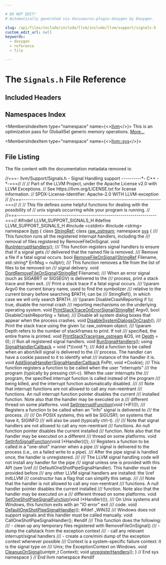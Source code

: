 ```yaml
---

# DO NOT EDIT!
# Automatically generated via docusaurus-plugin-doxygen by Doxygen.

slug: /api/files/include/include/llvm/include/llvm/support/signals-h
custom_edit_url: null
keywords:
  - doxygen
  - reference
  - file

---
```





# The `Signals.h` File Reference

<DoxygenPage pluginConfig={pluginConfig}>



## Included Headers

<IncludesList>
<IncludesListItem
  filePath="cstdint"
  permalink=""
  isLocal="false" />
<IncludesListItem
  filePath="string"
  permalink=""
  isLocal="false" />
</IncludesList>

## Namespaces Index

<MembersIndex>

<MembersIndexItem
  type="namespace"
  name={<><a href="/docs/api/namespaces/llvm">llvm</a></>}>
This is an optimization pass for GlobalISel generic memory operations. <a href="/docs/api/namespaces/llvm/#details">More...</a>
</MembersIndexItem>

<MembersIndexItem
  type="namespace"
  name={<><a href="/docs/api/namespaces/llvm/sys">llvm::sys</a></>}>
</MembersIndexItem>

</MembersIndex>


## File Listing

The file content with the documentation metadata removed is:

<ProgramListing>

<Link id="l00001" /><CodeLine lineNumber="1"><Highlight kind="comment">//===- llvm/Support/Signals.h - Signal Handling support ----------&#42;- C++ -&#42;-===//</Highlight><Highlight kind="normal"></Highlight></CodeLine>
<Link id="l00002" /><CodeLine lineNumber="2"><Highlight kind="normal"></Highlight><Highlight kind="comment">//</Highlight><Highlight kind="normal"></Highlight></CodeLine>
<Link id="l00003" /><CodeLine lineNumber="3"><Highlight kind="normal"></Highlight><Highlight kind="comment">// Part of the LLVM Project, under the Apache License v2.0 with LLVM Exceptions.</Highlight><Highlight kind="normal"></Highlight></CodeLine>
<Link id="l00004" /><CodeLine lineNumber="4"><Highlight kind="normal"></Highlight><Highlight kind="comment">// See https://llvm.org/LICENSE.txt for license information.</Highlight><Highlight kind="normal"></Highlight></CodeLine>
<Link id="l00005" /><CodeLine lineNumber="5"><Highlight kind="normal"></Highlight><Highlight kind="comment">// SPDX-License-Identifier: Apache-2.0 WITH LLVM-exception</Highlight><Highlight kind="normal"></Highlight></CodeLine>
<Link id="l00006" /><CodeLine lineNumber="6"><Highlight kind="normal"></Highlight><Highlight kind="comment">//</Highlight><Highlight kind="normal"></Highlight></CodeLine>
<Link id="l00007" /><CodeLine lineNumber="7"><Highlight kind="normal"></Highlight><Highlight kind="comment">//===----------------------------------------------------------------------===//</Highlight><Highlight kind="normal"></Highlight></CodeLine>
<Link id="l00008" /><CodeLine lineNumber="8"><Highlight kind="normal"></Highlight><Highlight kind="comment">//</Highlight><Highlight kind="normal"></Highlight></CodeLine>
<Link id="l00009" /><CodeLine lineNumber="9"><Highlight kind="normal"></Highlight><Highlight kind="comment">// This file defines some helpful functions for dealing with the possibility of</Highlight><Highlight kind="normal"></Highlight></CodeLine>
<Link id="l00010" /><CodeLine lineNumber="10"><Highlight kind="normal"></Highlight><Highlight kind="comment">// unix signals occurring while your program is running.</Highlight><Highlight kind="normal"></Highlight></CodeLine>
<Link id="l00011" /><CodeLine lineNumber="11"><Highlight kind="normal"></Highlight><Highlight kind="comment">//</Highlight><Highlight kind="normal"></Highlight></CodeLine>
<Link id="l00012" /><CodeLine lineNumber="12"><Highlight kind="normal"></Highlight><Highlight kind="comment">//===----------------------------------------------------------------------===//</Highlight><Highlight kind="normal"></Highlight></CodeLine>
<Link id="l00013" /><CodeLine lineNumber="13"><Highlight kind="normal"></Highlight></CodeLine>
<Link id="l00014" /><CodeLine lineNumber="14"><Highlight kind="normal"></Highlight><Highlight kind="preprocessor">#ifndef LLVM&#95;SUPPORT&#95;SIGNALS&#95;H</Highlight><Highlight kind="normal"></Highlight></CodeLine>
<Link id="l00015" /><CodeLine lineNumber="15"><Highlight kind="normal"></Highlight><Highlight kind="preprocessor">#define LLVM&#95;SUPPORT&#95;SIGNALS&#95;H</Highlight><Highlight kind="normal"></Highlight></CodeLine>
<Link id="l00016" /><CodeLine lineNumber="16"><Highlight kind="normal"></Highlight></CodeLine>
<Link id="l00017" /><CodeLine lineNumber="17"><Highlight kind="normal"></Highlight><Highlight kind="preprocessor">#include &lt;cstdint&gt;</Highlight><Highlight kind="normal"></Highlight></CodeLine>
<Link id="l00018" /><CodeLine lineNumber="18"><Highlight kind="normal"></Highlight><Highlight kind="preprocessor">#include &lt;string&gt;</Highlight><Highlight kind="normal"></Highlight></CodeLine>
<Link id="l00019" /><CodeLine lineNumber="19"><Highlight kind="normal"></Highlight></CodeLine>
<Link id="l00020" /><CodeLine lineNumber="20"><Highlight kind="normal"></Highlight><Highlight kind="keyword">namespace </Highlight><Highlight kind="normal"><a href="/docs/api/namespaces/llvm">llvm</a> &#123;</Highlight></CodeLine>
<Link id="l00021" /><CodeLine lineNumber="21"><Highlight kind="normal"></Highlight><Highlight kind="keyword">class </Highlight><Highlight kind="normal"><a href="/docs/api/classes/llvm/stringref">StringRef</a>;</Highlight></CodeLine>
<Link id="l00022" /><CodeLine lineNumber="22"><Highlight kind="normal"></Highlight><Highlight kind="keyword">class </Highlight><Highlight kind="normal"><a href="/docs/api/classes/llvm/raw-ostream">raw&#95;ostream</a>;</Highlight></CodeLine>
<Link id="l00023" /><CodeLine lineNumber="23"><Highlight kind="normal"></Highlight></CodeLine>
<Link id="l00024" /><CodeLine lineNumber="24"><Highlight kind="normal"></Highlight><Highlight kind="keyword">namespace </Highlight><Highlight kind="normal"><a href="/docs/api/namespaces/llvm/sys">sys</a> &#123;</Highlight></CodeLine>
<Link id="l00025" /><CodeLine lineNumber="25"><Highlight kind="normal"></Highlight><Highlight kind="comment"></Highlight></CodeLine>
<Link id="l00026" /><CodeLine lineNumber="26"><Highlight kind="comment">  /// This function runs all the registered interrupt handlers, including the</Highlight></CodeLine>
<Link id="l00027" /><CodeLine lineNumber="27"><Highlight kind="comment">  /// removal of files registered by RemoveFileOnSignal.</Highlight><Highlight kind="normal"></Highlight></CodeLine>
<Link id="l00028" /><CodeLine lineNumber="28" lineLink="/docs/api/namespaces/llvm/sys/#ab0938d8ccb6550ddc3865f45b48acb6e"><Highlight kind="normal">  </Highlight><Highlight kind="keywordtype">void</Highlight><Highlight kind="normal"> <a href="/docs/api/namespaces/llvm/sys/#ab0938d8ccb6550ddc3865f45b48acb6e">RunInterruptHandlers</a>();</Highlight></CodeLine>
<Link id="l00029" /><CodeLine lineNumber="29"><Highlight kind="normal"></Highlight><Highlight kind="comment"></Highlight></CodeLine>
<Link id="l00030" /><CodeLine lineNumber="30"><Highlight kind="comment">  /// This function registers signal handlers to ensure that if a signal gets</Highlight></CodeLine>
<Link id="l00031" /><CodeLine lineNumber="31"><Highlight kind="comment">  /// delivered that the named file is removed.</Highlight></CodeLine>
<Link id="l00032" /><CodeLine lineNumber="32"><Highlight kind="comment">  /// Remove a file if a fatal signal occurs.</Highlight><Highlight kind="normal"></Highlight></CodeLine>
<Link id="l00033" /><CodeLine lineNumber="33" lineLink="/docs/api/namespaces/llvm/sys/#aee27cc5336ecd3f21eeda4ad2826b915"><Highlight kind="normal">  </Highlight><Highlight kind="keywordtype">bool</Highlight><Highlight kind="normal"> <a href="/docs/api/namespaces/llvm/sys/#aee27cc5336ecd3f21eeda4ad2826b915">RemoveFileOnSignal</a>(<a href="/docs/api/classes/llvm/stringref">StringRef</a> Filename, std::string&#42; ErrMsg = </Highlight><Highlight kind="keyword">nullptr</Highlight><Highlight kind="normal">);</Highlight></CodeLine>
<Link id="l00034" /><CodeLine lineNumber="34"><Highlight kind="normal"></Highlight><Highlight kind="comment"></Highlight></CodeLine>
<Link id="l00035" /><CodeLine lineNumber="35"><Highlight kind="comment">  /// This function removes a file from the list of files to be removed on</Highlight></CodeLine>
<Link id="l00036" /><CodeLine lineNumber="36"><Highlight kind="comment">  /// signal delivery.</Highlight><Highlight kind="normal"></Highlight></CodeLine>
<Link id="l00037" /><CodeLine lineNumber="37" lineLink="/docs/api/namespaces/llvm/sys/#a7936dae925973eb8b0921c01b70b16d8"><Highlight kind="normal">  </Highlight><Highlight kind="keywordtype">void</Highlight><Highlight kind="normal"> <a href="/docs/api/namespaces/llvm/sys/#a7936dae925973eb8b0921c01b70b16d8">DontRemoveFileOnSignal</a>(<a href="/docs/api/classes/llvm/stringref">StringRef</a> Filename);</Highlight></CodeLine>
<Link id="l00038" /><CodeLine lineNumber="38"><Highlight kind="normal"></Highlight><Highlight kind="comment"></Highlight></CodeLine>
<Link id="l00039" /><CodeLine lineNumber="39"><Highlight kind="comment">  /// When an error signal (such as SIGABRT or SIGSEGV) is delivered to the</Highlight></CodeLine>
<Link id="l00040" /><CodeLine lineNumber="40"><Highlight kind="comment">  /// process, print a stack trace and then exit.</Highlight></CodeLine>
<Link id="l00041" /><CodeLine lineNumber="41"><Highlight kind="comment">  /// Print a stack trace if a fatal signal occurs.</Highlight></CodeLine>
<Link id="l00042" /><CodeLine lineNumber="42"><Highlight kind="comment">  /// \\param Argv0 the current binary name, used to find the symbolizer</Highlight></CodeLine>
<Link id="l00043" /><CodeLine lineNumber="43"><Highlight kind="comment">  ///        relative to the current binary before searching $PATH; can be</Highlight></CodeLine>
<Link id="l00044" /><CodeLine lineNumber="44"><Highlight kind="comment">  ///        StringRef(), in which case we will only search $PATH.</Highlight></CodeLine>
<Link id="l00045" /><CodeLine lineNumber="45"><Highlight kind="comment">  /// \\param DisableCrashReporting if \\c true, disable the normal crash</Highlight></CodeLine>
<Link id="l00046" /><CodeLine lineNumber="46"><Highlight kind="comment">  ///        reporting mechanisms on the underlying operating system.</Highlight><Highlight kind="normal"></Highlight></CodeLine>
<Link id="l00047" /><CodeLine lineNumber="47" lineLink="/docs/api/namespaces/llvm/sys/#ab062fd190912d9ca714311df7cbe51d5"><Highlight kind="normal">  </Highlight><Highlight kind="keywordtype">void</Highlight><Highlight kind="normal"> <a href="/docs/api/namespaces/llvm/sys/#ab062fd190912d9ca714311df7cbe51d5">PrintStackTraceOnErrorSignal</a>(<a href="/docs/api/classes/llvm/stringref">StringRef</a> Argv0,</Highlight></CodeLine>
<Link id="l00048" /><CodeLine lineNumber="48"><Highlight kind="normal">                                    </Highlight><Highlight kind="keywordtype">bool</Highlight><Highlight kind="normal"> DisableCrashReporting = </Highlight><Highlight kind="keyword">false</Highlight><Highlight kind="normal">);</Highlight></CodeLine>
<Link id="l00049" /><CodeLine lineNumber="49"><Highlight kind="normal"></Highlight><Highlight kind="comment"></Highlight></CodeLine>
<Link id="l00050" /><CodeLine lineNumber="50"><Highlight kind="comment">  /// Disable all system dialog boxes that appear when the process crashes.</Highlight><Highlight kind="normal"></Highlight></CodeLine>
<Link id="l00051" /><CodeLine lineNumber="51" lineLink="/docs/api/namespaces/llvm/sys/#a3dda14c3980f644b8796c1a51d7bf11b"><Highlight kind="normal">  </Highlight><Highlight kind="keywordtype">void</Highlight><Highlight kind="normal"> <a href="/docs/api/namespaces/llvm/sys/#a3dda14c3980f644b8796c1a51d7bf11b">DisableSystemDialogsOnCrash</a>();</Highlight></CodeLine>
<Link id="l00052" /><CodeLine lineNumber="52"><Highlight kind="normal"></Highlight><Highlight kind="comment"></Highlight></CodeLine>
<Link id="l00053" /><CodeLine lineNumber="53"><Highlight kind="comment">  /// Print the stack trace using the given \\c raw&#95;ostream object.</Highlight></CodeLine>
<Link id="l00054" /><CodeLine lineNumber="54"><Highlight kind="comment">  /// \\param Depth refers to the number of stackframes to print. If not</Highlight></CodeLine>
<Link id="l00055" /><CodeLine lineNumber="55"><Highlight kind="comment">  ///        specified, the entire frame is printed.</Highlight><Highlight kind="normal"></Highlight></CodeLine>
<Link id="l00056" /><CodeLine lineNumber="56" lineLink="/docs/api/namespaces/llvm/sys/#a3dd0c90b62e70756c75ae45c45ce5f8e"><Highlight kind="normal">  </Highlight><Highlight kind="keywordtype">void</Highlight><Highlight kind="normal"> <a href="/docs/api/namespaces/llvm/sys/#a3dd0c90b62e70756c75ae45c45ce5f8e">PrintStackTrace</a>(<a href="/docs/api/classes/llvm/raw-ostream">raw&#95;ostream</a> &amp;OS, </Highlight><Highlight kind="keywordtype">int</Highlight><Highlight kind="normal"> <a href="/docs/api/namespaces/llvm/#a1eb5609345b906d024fbf9e4bc1adc06afe578efb7ca235af77fb0eef7edcf639">Depth</a> = 0);</Highlight></CodeLine>
<Link id="l00057" /><CodeLine lineNumber="57"><Highlight kind="normal"></Highlight></CodeLine>
<Link id="l00058" /><CodeLine lineNumber="58"><Highlight kind="normal">  </Highlight><Highlight kind="comment">// Run all registered signal handlers.</Highlight><Highlight kind="normal"></Highlight></CodeLine>
<Link id="l00059" /><CodeLine lineNumber="59"><Highlight kind="normal">  </Highlight><Highlight kind="keywordtype">void</Highlight><Highlight kind="normal"> <a href="/docs/api/namespaces/llvm/sys/#aa9516bcffe612375e99ac8c722b82847">RunSignalHandlers</a>();</Highlight></CodeLine>
<Link id="l00060" /><CodeLine lineNumber="60"><Highlight kind="normal"></Highlight></CodeLine>
<Link id="l00061" /><CodeLine lineNumber="61" lineLink="/docs/api/namespaces/llvm/sys/#ae36d96d14c99fdcf62cf0a82008d71a3"><Highlight kind="normal">  </Highlight><Highlight kind="keyword">using </Highlight><Highlight kind="normal"><a href="/docs/api/namespaces/llvm/sys/#ae36d96d14c99fdcf62cf0a82008d71a3">SignalHandlerCallback</a> = void (&#42;)(</Highlight><Highlight kind="keywordtype">void</Highlight><Highlight kind="normal"> &#42;);</Highlight></CodeLine>
<Link id="l00062" /><CodeLine lineNumber="62"><Highlight kind="normal"></Highlight><Highlight kind="comment"></Highlight></CodeLine>
<Link id="l00063" /><CodeLine lineNumber="63"><Highlight kind="comment">  /// Add a function to be called when an abort/kill signal is delivered to the</Highlight></CodeLine>
<Link id="l00064" /><CodeLine lineNumber="64"><Highlight kind="comment">  /// process. The handler can have a cookie passed to it to identify what</Highlight></CodeLine>
<Link id="l00065" /><CodeLine lineNumber="65"><Highlight kind="comment">  /// instance of the handler it is.</Highlight><Highlight kind="normal"></Highlight></CodeLine>
<Link id="l00066" /><CodeLine lineNumber="66" lineLink="/docs/api/namespaces/llvm/sys/#a9b92e7ec359dded2b96fb6491fb99d8b"><Highlight kind="normal">  </Highlight><Highlight kind="keywordtype">void</Highlight><Highlight kind="normal"> <a href="/docs/api/namespaces/llvm/sys/#a9b92e7ec359dded2b96fb6491fb99d8b">AddSignalHandler</a>(<a href="/docs/api/namespaces/llvm/sys/#ae36d96d14c99fdcf62cf0a82008d71a3">SignalHandlerCallback</a> FnPtr, </Highlight><Highlight kind="keywordtype">void</Highlight><Highlight kind="normal"> &#42;Cookie);</Highlight></CodeLine>
<Link id="l00067" /><CodeLine lineNumber="67"><Highlight kind="normal"></Highlight><Highlight kind="comment"></Highlight></CodeLine>
<Link id="l00068" /><CodeLine lineNumber="68"><Highlight kind="comment">  /// This function registers a function to be called when the user &quot;interrupts&quot;</Highlight></CodeLine>
<Link id="l00069" /><CodeLine lineNumber="69"><Highlight kind="comment">  /// the program (typically by pressing ctrl-c).  When the user interrupts the</Highlight></CodeLine>
<Link id="l00070" /><CodeLine lineNumber="70"><Highlight kind="comment">  /// program, the specified interrupt function is called instead of the program</Highlight></CodeLine>
<Link id="l00071" /><CodeLine lineNumber="71"><Highlight kind="comment">  /// being killed, and the interrupt function automatically disabled.</Highlight></CodeLine>
<Link id="l00072" /><CodeLine lineNumber="72"><Highlight kind="comment">  ///</Highlight></CodeLine>
<Link id="l00073" /><CodeLine lineNumber="73"><Highlight kind="comment">  /// Note that interrupt functions are not allowed to call any non-reentrant</Highlight></CodeLine>
<Link id="l00074" /><CodeLine lineNumber="74"><Highlight kind="comment">  /// functions.  An null interrupt function pointer disables the current</Highlight></CodeLine>
<Link id="l00075" /><CodeLine lineNumber="75"><Highlight kind="comment">  /// installed function.  Note also that the handler may be executed on a</Highlight></CodeLine>
<Link id="l00076" /><CodeLine lineNumber="76"><Highlight kind="comment">  /// different thread on some platforms.</Highlight><Highlight kind="normal"></Highlight></CodeLine>
<Link id="l00077" /><CodeLine lineNumber="77" lineLink="/docs/api/namespaces/llvm/sys/#a03a7c4c80c31a619c5e452314166401a"><Highlight kind="normal">  </Highlight><Highlight kind="keywordtype">void</Highlight><Highlight kind="normal"> <a href="/docs/api/namespaces/llvm/sys/#a03a7c4c80c31a619c5e452314166401a">SetInterruptFunction</a>(</Highlight><Highlight kind="keywordtype">void</Highlight><Highlight kind="normal"> (&#42;IF)());</Highlight></CodeLine>
<Link id="l00078" /><CodeLine lineNumber="78"><Highlight kind="normal"></Highlight><Highlight kind="comment"></Highlight></CodeLine>
<Link id="l00079" /><CodeLine lineNumber="79"><Highlight kind="comment">  /// Registers a function to be called when an &quot;info&quot; signal is delivered to</Highlight></CodeLine>
<Link id="l00080" /><CodeLine lineNumber="80"><Highlight kind="comment">  /// the process.</Highlight></CodeLine>
<Link id="l00081" /><CodeLine lineNumber="81"><Highlight kind="comment">  ///</Highlight></CodeLine>
<Link id="l00082" /><CodeLine lineNumber="82"><Highlight kind="comment">  /// On POSIX systems, this will be SIGUSR1; on systems that have it, SIGINFO</Highlight></CodeLine>
<Link id="l00083" /><CodeLine lineNumber="83"><Highlight kind="comment">  /// will also be used (typically ctrl-t).</Highlight></CodeLine>
<Link id="l00084" /><CodeLine lineNumber="84"><Highlight kind="comment">  ///</Highlight></CodeLine>
<Link id="l00085" /><CodeLine lineNumber="85"><Highlight kind="comment">  /// Note that signal handlers are not allowed to call any non-reentrant</Highlight></CodeLine>
<Link id="l00086" /><CodeLine lineNumber="86"><Highlight kind="comment">  /// functions.  An null function pointer disables the current installed</Highlight></CodeLine>
<Link id="l00087" /><CodeLine lineNumber="87"><Highlight kind="comment">  /// function.  Note also that the handler may be executed on a different</Highlight></CodeLine>
<Link id="l00088" /><CodeLine lineNumber="88"><Highlight kind="comment">  /// thread on some platforms.</Highlight><Highlight kind="normal"></Highlight></CodeLine>
<Link id="l00089" /><CodeLine lineNumber="89" lineLink="/docs/api/namespaces/llvm/sys/#aae32f3b9e37b0c3f107abb91220894d4"><Highlight kind="normal">  </Highlight><Highlight kind="keywordtype">void</Highlight><Highlight kind="normal"> <a href="/docs/api/namespaces/llvm/sys/#aae32f3b9e37b0c3f107abb91220894d4">SetInfoSignalFunction</a>(</Highlight><Highlight kind="keywordtype">void</Highlight><Highlight kind="normal"> (&#42;Handler)());</Highlight></CodeLine>
<Link id="l00090" /><CodeLine lineNumber="90"><Highlight kind="normal"></Highlight><Highlight kind="comment"></Highlight></CodeLine>
<Link id="l00091" /><CodeLine lineNumber="91"><Highlight kind="comment">  /// Registers a function to be called in a &quot;one-shot&quot; manner when a pipe</Highlight></CodeLine>
<Link id="l00092" /><CodeLine lineNumber="92"><Highlight kind="comment">  /// signal is delivered to the process (i.e., on a failed write to a pipe).</Highlight></CodeLine>
<Link id="l00093" /><CodeLine lineNumber="93"><Highlight kind="comment">  /// After the pipe signal is handled once, the handler is unregistered.</Highlight></CodeLine>
<Link id="l00094" /><CodeLine lineNumber="94"><Highlight kind="comment">  ///</Highlight></CodeLine>
<Link id="l00095" /><CodeLine lineNumber="95"><Highlight kind="comment">  /// The LLVM signal handling code will not install any handler for the pipe</Highlight></CodeLine>
<Link id="l00096" /><CodeLine lineNumber="96"><Highlight kind="comment">  /// signal unless one is provided with this API (see \\ref</Highlight></CodeLine>
<Link id="l00097" /><CodeLine lineNumber="97"><Highlight kind="comment">  /// DefaultOneShotPipeSignalHandler). This handler must be provided before</Highlight></CodeLine>
<Link id="l00098" /><CodeLine lineNumber="98"><Highlight kind="comment">  /// any other LLVM signal handlers are installed: the \\ref InitLLVM</Highlight></CodeLine>
<Link id="l00099" /><CodeLine lineNumber="99"><Highlight kind="comment">  /// constructor has a flag that can simplify this setup.</Highlight></CodeLine>
<Link id="l00100" /><CodeLine lineNumber="100"><Highlight kind="comment">  ///</Highlight></CodeLine>
<Link id="l00101" /><CodeLine lineNumber="101"><Highlight kind="comment">  /// Note that the handler is not allowed to call any non-reentrant</Highlight></CodeLine>
<Link id="l00102" /><CodeLine lineNumber="102"><Highlight kind="comment">  /// functions.  A null handler pointer disables the current installed</Highlight></CodeLine>
<Link id="l00103" /><CodeLine lineNumber="103"><Highlight kind="comment">  /// function.  Note also that the handler may be executed on a</Highlight></CodeLine>
<Link id="l00104" /><CodeLine lineNumber="104"><Highlight kind="comment">  /// different thread on some platforms.</Highlight><Highlight kind="normal"></Highlight></CodeLine>
<Link id="l00105" /><CodeLine lineNumber="105" lineLink="/docs/api/namespaces/llvm/sys/#a667819e7b48d7d4f3cf99c2709aac92e"><Highlight kind="normal">  </Highlight><Highlight kind="keywordtype">void</Highlight><Highlight kind="normal"> <a href="/docs/api/namespaces/llvm/sys/#a667819e7b48d7d4f3cf99c2709aac92e">SetOneShotPipeSignalFunction</a>(</Highlight><Highlight kind="keywordtype">void</Highlight><Highlight kind="normal"> (&#42;Handler)());</Highlight></CodeLine>
<Link id="l00106" /><CodeLine lineNumber="106"><Highlight kind="normal"></Highlight><Highlight kind="comment"></Highlight></CodeLine>
<Link id="l00107" /><CodeLine lineNumber="107"><Highlight kind="comment">  /// On Unix systems and Windows, this function exits with an &quot;IO error&quot; exit</Highlight></CodeLine>
<Link id="l00108" /><CodeLine lineNumber="108"><Highlight kind="comment">  /// code.</Highlight><Highlight kind="normal"></Highlight></CodeLine>
<Link id="l00109" /><CodeLine lineNumber="109" lineLink="/docs/api/namespaces/llvm/sys/#a916621b9926263f33c49d2dff9883db5"><Highlight kind="normal">  </Highlight><Highlight kind="keywordtype">void</Highlight><Highlight kind="normal"> <a href="/docs/api/namespaces/llvm/sys/#a916621b9926263f33c49d2dff9883db5">DefaultOneShotPipeSignalHandler</a>();</Highlight></CodeLine>
<Link id="l00110" /><CodeLine lineNumber="110"><Highlight kind="normal"></Highlight></CodeLine>
<Link id="l00111" /><CodeLine lineNumber="111"><Highlight kind="normal"></Highlight><Highlight kind="preprocessor">#ifdef &#95;WIN32</Highlight><Highlight kind="comment"></Highlight></CodeLine>
<Link id="l00112" /><CodeLine lineNumber="112"><Highlight kind="comment">  /// Windows does not support signals and this handler must be called manually.</Highlight><Highlight kind="normal"></Highlight></CodeLine>
<Link id="l00113" /><CodeLine lineNumber="113"><Highlight kind="normal">  </Highlight><Highlight kind="keywordtype">void</Highlight><Highlight kind="normal"> CallOneShotPipeSignalHandler();</Highlight></CodeLine>
<Link id="l00114" /><CodeLine lineNumber="114"><Highlight kind="normal"></Highlight><Highlight kind="preprocessor">#endif</Highlight><Highlight kind="normal"></Highlight></CodeLine>
<Link id="l00115" /><CodeLine lineNumber="115"><Highlight kind="normal"></Highlight><Highlight kind="comment"></Highlight></CodeLine>
<Link id="l00116" /><CodeLine lineNumber="116"><Highlight kind="comment">  /// This function does the following:</Highlight></CodeLine>
<Link id="l00117" /><CodeLine lineNumber="117"><Highlight kind="comment">  /// - clean up any temporary files registered with RemoveFileOnSignal()</Highlight></CodeLine>
<Link id="l00118" /><CodeLine lineNumber="118"><Highlight kind="comment">  /// - dump the callstack from the exception context</Highlight></CodeLine>
<Link id="l00119" /><CodeLine lineNumber="119"><Highlight kind="comment">  /// - call any relevant interrupt/signal handlers</Highlight></CodeLine>
<Link id="l00120" /><CodeLine lineNumber="120"><Highlight kind="comment">  /// - create a core/mini dump of the exception context whenever possible</Highlight></CodeLine>
<Link id="l00121" /><CodeLine lineNumber="121"><Highlight kind="comment">  /// Context is a system-specific failure context: it is the signal type on</Highlight></CodeLine>
<Link id="l00122" /><CodeLine lineNumber="122"><Highlight kind="comment">  /// Unix; the ExceptionContext on Windows.</Highlight><Highlight kind="normal"></Highlight></CodeLine>
<Link id="l00123" /><CodeLine lineNumber="123" lineLink="/docs/api/namespaces/llvm/sys/#ad01be72a9c0cb2dc4c676aa0057a9b31"><Highlight kind="normal">  </Highlight><Highlight kind="keywordtype">void</Highlight><Highlight kind="normal"> <a href="/docs/api/namespaces/llvm/sys/#ad01be72a9c0cb2dc4c676aa0057a9b31">CleanupOnSignal</a>(uintptr&#95;t Context);</Highlight></CodeLine>
<Link id="l00124" /><CodeLine lineNumber="124"><Highlight kind="normal"></Highlight></CodeLine>
<Link id="l00125" /><CodeLine lineNumber="125" lineLink="/docs/api/namespaces/llvm/sys/#a80109dae9b24e661ea7fbff184ced3da"><Highlight kind="normal">  </Highlight><Highlight kind="keywordtype">void</Highlight><Highlight kind="normal"> <a href="/docs/api/namespaces/llvm/sys/#a80109dae9b24e661ea7fbff184ced3da">unregisterHandlers</a>();</Highlight></CodeLine>
<Link id="l00126" /><CodeLine lineNumber="126"><Highlight kind="normal">&#125; </Highlight><Highlight kind="comment">// End sys namespace</Highlight><Highlight kind="normal"></Highlight></CodeLine>
<Link id="l00127" /><CodeLine lineNumber="127"><Highlight kind="normal">&#125; </Highlight><Highlight kind="comment">// End llvm namespace</Highlight><Highlight kind="normal"></Highlight></CodeLine>
<Link id="l00128" /><CodeLine lineNumber="128"><Highlight kind="normal"></Highlight></CodeLine>
<Link id="l00129" /><CodeLine lineNumber="129"><Highlight kind="normal"></Highlight><Highlight kind="preprocessor">#endif</Highlight></CodeLine>

</ProgramListing>


</DoxygenPage>
